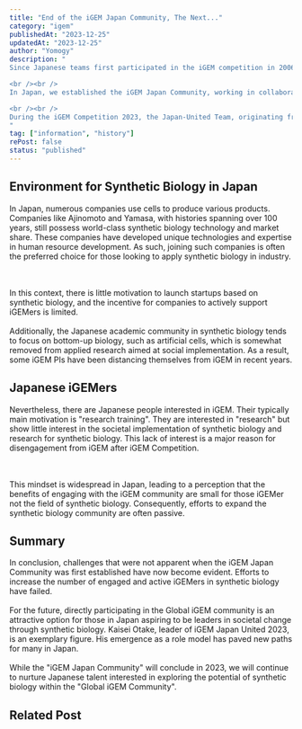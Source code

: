 ```yaml
---
title: "End of the iGEM Japan Community, The Next..."
category: "igem"
publishedAt: "2023-12-25"
updatedAt: "2023-12-25"
author: "Yomogy"
description: "
Since Japanese teams first participated in the iGEM competition in 2006, multiple teams have consistently participated each year. However, currently, there are few Japanese iGEMers at the forefront of iGEM's diverse and expanding activities.

<br /><br />
In Japan, we established the iGEM Japan Community, working in collaboration with the broader iGEM Community to expand our initiatives. However, these activities end in 2023.

<br /><br />
During the iGEM Competition 2023, the Japan-United Team, originating from the iGEM Japan community, became the first finalist from Japan in iGEM's 20-year history and won the Grand Prize. Their success highlighted the challenges faced by previous Japanese teams.
"
tag: ["information", "history"]
rePost: false 
status: "published" 
---
```


<h2>Environment for Synthetic Biology in Japan</h2>

In Japan, numerous companies use cells to produce various products. Companies like Ajinomoto and Yamasa, with histories spanning over 100 years, still possess world-class synthetic biology technology and market share. These companies have developed unique technologies and expertise in human resource development. As such, joining such companies is often the preferred choice for those looking to apply synthetic biology in industry.

<br />
<br />
In this context, there is little motivation to launch startups based on
synthetic biology, and the incentive for companies to actively support iGEMers
is limited.

<br />
<br />
Additionally, the Japanese academic community in synthetic biology tends to
focus on bottom-up biology, such as artificial cells, which is somewhat removed
from applied research aimed at social implementation. As a result, some iGEM PIs
have been distancing themselves from iGEM in recent years.

<h2>Japanese iGEMers</h2>

Nevertheless, there are Japanese people interested in iGEM. Their typically main motivation is "research training". They are interested in "research" but show little interest in the societal implementation of synthetic biology and research for synthetic biology. This lack of interest is a major reason for disengagement from iGEM after iGEM Competition.

<br />
<br />
This mindset is widespread in Japan, leading to a perception that the benefits
of engaging with the iGEM community are small for those iGEMer not the field of
synthetic biology. Consequently, efforts to expand the synthetic biology
community are often passive.

<h2>Summary</h2>
In conclusion, challenges that were not apparent when the iGEM Japan Community was
first established have now become evident. Efforts to increase the number of engaged
and active iGEMers in synthetic biology have failed.

<br />
<br />
For the future, directly participating in the Global iGEM community is an
attractive option for those in Japan aspiring to be leaders in societal change
through synthetic biology. Kaisei Otake, leader of iGEM Japan United 2023, is an
exemplary figure. His emergence as a role model has paved new paths for many in
Japan.

<br />
<br />
While the "iGEM Japan Community" will conclude in 2023, we will continue to
nurture Japanese talent interested in exploring the potential of synthetic
biology within the "Global iGEM Community".

<h2>Related Post</h2>
<LinkCard url="https://note.com/igem_japan31/n/n428cf245fe0f" size="small" />
